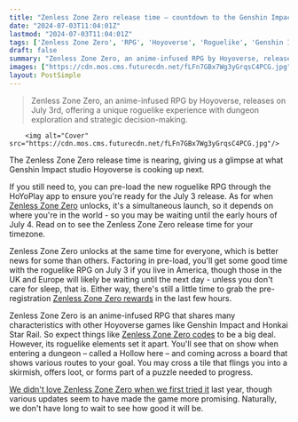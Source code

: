 ```yaml
---
title: "Zenless Zone Zero release time – countdown to the Genshin Impact studio's new action RPG is on"
date: "2024-07-03T11:04:01Z"
lastmod: "2024-07-03T11:04:01Z"
tags: ['Zenless Zone Zero', 'RPG', 'Hoyoverse', 'Roguelike', 'Genshin Impact', 'Honkai Star Rail']
draft: false
summary: "Zenless Zone Zero, an anime-infused RPG by Hoyoverse, releases on July 3rd, offering a unique roguelike experience with dungeon exploration and strategic decision-making."
images: ["https://cdn.mos.cms.futurecdn.net/fLFn7GBx7Wg3yGrqsC4PCG.jpg"]
layout: PostSimple
---
```

> Zenless Zone Zero, an anime-infused RPG by Hoyoverse, releases on July 3rd, offering a unique roguelike experience with dungeon exploration and strategic decision-making.


        <img alt="Cover" src="https://cdn.mos.cms.futurecdn.net/fLFn7GBx7Wg3yGrqsC4PCG.jpg"/>
        
The Zenless Zone Zero release time is nearing, giving us a glimpse at what Genshin Impact studio Hoyoverse is cooking up next.

If you still need to, you can pre-load the new roguelike RPG through the HoYoPlay app to ensure you're ready for the July 3 release. As for when [Zenless Zone Zero](https://www.gamesradar.com/zenless-zone-zero-guide/) unlocks, it's a simultaneous launch, so it depends on where you're in the world - so you may be waiting until the early hours of July 4. Read on to see the Zenless Zone Zero release time for your timezone.

Zenless Zone Zero unlocks at the same time for everyone, which is better news for some than others. Factoring in pre-load, you'll get some good time with the roguelike RPG on July 3 if you live in America, though those in the UK and Europe will likely be waiting until the next day - unless you don't care for sleep, that is. Either way, there's still a little time to grab the pre-registration [Zenless Zone Zero rewards](https://www.gamesradar.com/games/action-rpg/zenless-zone-zero-pre-registration-rewards/) in the last few hours.

Zenless Zone Zero is an anime-infused RPG that shares many characteristics with other Hoyoverse games like Genshin Impact and Honkai Star Rail. So expect things like [Zenless Zone Zero codes](https://www.gamesradar.com/games/action-rpg/zenless-zone-zero-codes/) to be a big deal. However, its roguelike elements set it apart. You'll see that on show when entering a dungeon – called a Hollow here – and coming across a board that shows various routes to your goal. You may cross a tile that flings you into a skirmish, offers loot, or forms part of a puzzle needed to progress.

[We didn't love Zenless Zone Zero when we first tried it](https://www.gamesradar.com/i-play-genshin-impact-every-day-but-hoyoverses-zenless-zone-zero-is-an-action-roguelike-with-no-action-so-its-dead-on-arrival-for-me/) last year, though various updates seem to have made the game more promising. Naturally, we don't have long to wait to see how good it will be.
        